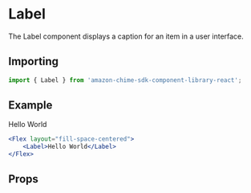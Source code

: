 

# Label

The Label component displays a caption for an item in a user interface.

## Importing

```javascript
import { Label } from 'amazon-chime-sdk-component-library-react';
```

## Example

<ThemeProvider theme={lightTheme}>
  <GlobalStyles/>
  <Preview>
    <Flex layout="fill-space-centered">
      <Label>Hello World</Label>
    </Flex>
  </Preview>
</ThemeProvider>

```jsx
<Flex layout="fill-space-centered">
    <Label>Hello World</Label>
</Flex>
```

## Props

<Props of={Label} />